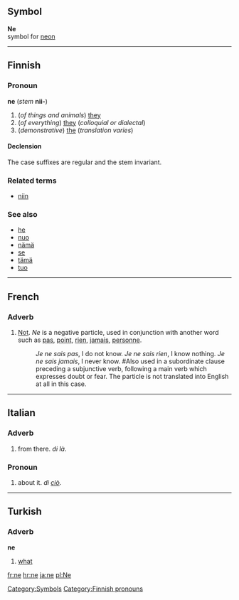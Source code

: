 ==Symbol==
'''Ne'''<br>{{chemistry}} symbol for [[neon]]
[[Category:Symbols]]
----

==Finnish==

===Pronoun===
'''ne''' (''stem'' '''nii-''')

# (''of things and animals'') [[they]] 
# (''of everything'') [[they]] (''colloquial or dialectal'')
# (''demonstrative'') [[the]] (''translation varies'')

====Declension====
The case suffixes are regular and the stem invariant.

===Related terms===
*[[niin#Finnish|niin]]

===See also===
*[[he#Finnish|he]]
*[[nuo#Finnish|nuo]]
*[[nämä#Finnish|nämä]]
*[[se#Finnish|se]]
*[[tämä#Finnish|tämä]]
*[[tuo#Finnish|tuo]]
[[Category:Finnish pronouns]]
----

==French==

===Adverb===

#[[Not]].  ''Ne'' is a negative particle, used in conjunction with another word such as [[pas]], [[point]], [[rien]], [[jamais]], [[personne]].  
#:''Je ne sais pas'', I do not know. ''Je ne sais rien'', I know nothing.   ''Je ne sais jamais'', I never know. #Also used in a subordinate clause preceding a subjunctive verb, following a main verb which expresses doubt or fear.  The particle is not translated into English at all in this case.

----

==Italian==
===Adverb===
# from there. ''di là''.
===Pronoun===
# about it. ''di [[ciò]]''.

----
==Turkish==
===Adverb===
'''ne'''

# [[what]]

[[fr:ne]]
[[hr:ne]]
[[ja:ne]]
[[pl:Ne]]